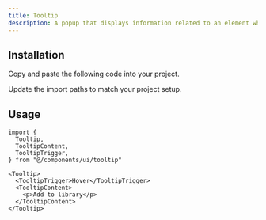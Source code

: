 ```yaml
---
title: Tooltip
description: A popup that displays information related to an element when the element receives keyboard focus or the mouse hovers over it.
---
```


<ComponentPreview name="tooltip-01" />

## Installation

<ComponentInstall>

<Fragment slot="manual">

<Steps>

<Step>Copy and paste the following code into your project.</Step>

<ComponentSource component="tooltip" />

<Step>Update the import paths to match your project setup.</Step>

</Steps>

</Fragment>

</ComponentInstall>

## Usage

```tsx
import {
  Tooltip,
  TooltipContent,
  TooltipTrigger,
} from "@/components/ui/tooltip"
```

```tsx
<Tooltip>
  <TooltipTrigger>Hover</TooltipTrigger>
  <TooltipContent>
    <p>Add to library</p>
  </TooltipContent>
</Tooltip>
```
